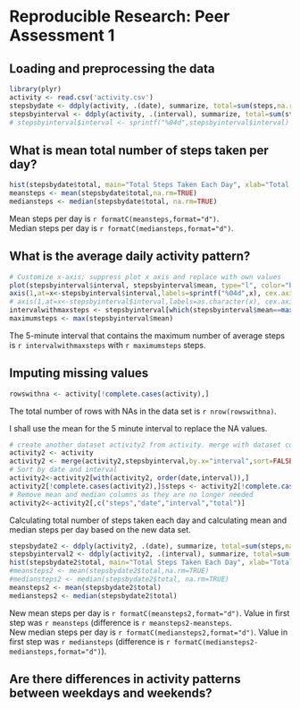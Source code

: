 # Reproducible Research: Peer Assessment 1


## Loading and preprocessing the data

```r
library(plyr)
activity <- read.csv('activity.csv')
stepsbydate <- ddply(activity, .(date), summarize, total=sum(steps,na.rm=TRUE))
stepsbyinterval <- ddply(activity, .(interval), summarize, total=sum(steps,na.rm=TRUE), mean=mean(steps,na.rm=TRUE), median=median(steps,na.rm=TRUE))
# stepsbyinterval$interval <- sprintf("%04d",stepsbyinterval$interval)
```

## What is mean total number of steps taken per day?
```r
hist(stepsbydate$total, main="Total Steps Taken Each Day", xlab="Total Steps Taken Each Day",col="green")
meansteps <- mean(stepsbydate$total,na.rm=TRUE)
mediansteps <- median(stepsbydate$total, na.rm=TRUE)
```
Mean steps per day is `r formatC(meansteps,format="d")`.  
Median steps per day is `r formatC(mediansteps,format="d")`.

## What is the average daily activity pattern?

```r
# Customize x-axis; suppress plot x axis and replace with own values
plot(stepsbyinterval$interval, stepsbyinterval$mean, type="l", color="blue", xlab="5-Minute Time Intervals",xaxt="n", ylab="Average Steps per Time Interval")
axis(1,at=x<-stepsbyinterval$interval,labels=sprintf("%04d",x), cex.axis=0.7)
# axis(1,at=x<-stepsbyinterval$interval,labels=as.character(x), cex.axis=0.7)
intervalwithmaxsteps <- stepsbyinterval[which(stepsbyinterval$mean==max(stepsbyinterval$mean)),]$interval
maximumsteps <- max(stepsbyinterval$mean)
```
The 5-minute interval that contains the maximum number of average steps is `r intervalwithmaxsteps` with `r maximumsteps` steps.

## Imputing missing values
```r

rowswithna <- activity[!complete.cases(activity),]
```
The total number of rows with NAs in the data set is `r nrow(rowswithna)`.

I shall use the mean for the 5 minute interval to replace the NA values.
```r
# create another dataset activity2 from activity. merge with dataset containing average (mean) steps per interval, then replace NA step values with the mean.
activity2 <- activity
activity2 <- merge(activity2,stepsbyinterval,by.x="interval",sort=FALSE)
# Sort by date and interval
activity2<-activity2[with(activity2, order(date,interval)),]
activity2[!complete.cases(activity2),]$steps <- activity2[!complete.cases(activity2),]$mean
# Remove mean and median columns as they are no longer needed
activity2<-activity2[,c("steps","date","interval","total")]

```
Calculating total number of steps taken each day and calculating mean and median steps per day based on the new data set.
```r
stepsbydate2 <- ddply(activity2, .(date), summarize, total=sum(steps,na.rm=TRUE))
stepsbyinterval2 <- ddply(activity2, .(interval), summarize, total=sum(steps,na.rm=TRUE), mean=mean(steps,na.rm=TRUE), median=median(steps,na.rm=TRUE))
hist(stepsbydate2$total, main="Total Steps Taken Each Day", xlab="Total Steps Taken Each Day",col="green")
#meansteps2 <- mean(stepsbydate2$total,na.rm=TRUE)
#mediansteps2 <- median(stepsbydate2$total, na.rm=TRUE)
meansteps2 <- mean(stepsbydate2$total)
mediansteps2 <- median(stepsbydate2$total)
```
New mean steps per day is `r formatC(meansteps2,format="d")`. Value in first step was `r meansteps` (difference is `r meansteps2-meansteps`.    
New median steps per day is `r formatC(mediansteps2,format="d")`. Value in first step was `r mediansteps` (difference is `r formatC(mediansteps2-mediansteps,format="d")`).

## Are there differences in activity patterns between weekdays and weekends?

